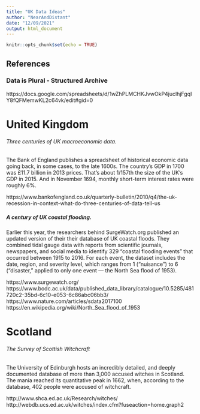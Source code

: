 ```yaml
---
title: "UK Data Ideas"
author: "NearAndDistant"
date: "12/09/2021"
output: html_document
---
```


```r
knitr::opts_chunk$set(echo = TRUE)
```

## References

### Data is Plural - Structured Archive
https://docs.google.com/spreadsheets/d/1wZhPLMCHKJvwOkP4juclhjFgqIY8fQFMemwKL2c64vk/edit#gid=0

# United Kingdom

###### Three centuries of UK macroeconomic data.
The Bank of England publishes a spreadsheet of historical economic data going back, in some cases, to the late 1600s. The country’s GDP in 1700 was £11.7 billion in 2013 prices. That’s about 1/157th the size of the UK’s GDP in 2015. And in November 1694, monthly short-term interest rates were roughly 6%.

https://www.bankofengland.co.uk/quarterly-bulletin/2010/q4/the-uk-recession-in-context-what-do-three-centuries-of-data-tell-us

##### A century of UK coastal flooding.
Earlier this year, the researchers behind SurgeWatch.org published an updated version of their their database of UK coastal floods. They combined tidal gauge data with reports from scientific journals, newspapers, and social media to identify 329 “coastal flooding events” that occurred between 1915 to 2016. For each event, the dataset includes the date, region, and severity level, which ranges from 1 (“nuisance”) to 6 (“disaster,” applied to only one event — the North Sea flood of 1953).

https://www.surgewatch.org/
https://www.bodc.ac.uk/data/published_data_library/catalogue/10.5285/481720c2-35bd-6c10-e053-6c86abc06bb3/
https://www.nature.com/articles/sdata2017100
https://en.wikipedia.org/wiki/North_Sea_flood_of_1953

# Scotland

###### The Survey of Scottish Witchcraft
The University of Edinburgh hosts an incredibly detailed, and deeply documented database of more than 3,000 accused witches in Scotland. The mania reached its quantitative peak in 1662, when, according to the database, 402 people were accused of witchcraft.

http://www.shca.ed.ac.uk/Research/witches/
http://webdb.ucs.ed.ac.uk/witches/index.cfm?fuseaction=home.graph2




